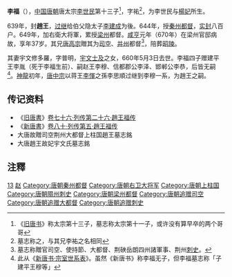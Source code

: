 '''李福'''（{{bd|634年||670年|9月13日|catIdx=L}}），[[中国|中国]][[唐朝|唐朝]]唐太宗[[李世民|李世民]]第十三子<ref>《[[旧唐书|旧唐书]]》称太宗第十三子，墓志称太宗第十一子，或许没有算早卒的两个哥哥</ref>，字祐<ref>墓志称之，与其兄李祐之名相同</ref>，为李世民与[[杨贵妃_(唐太宗)|楊妃]]所生。

639年，封'''趙王'''，[[过继|过继]]给伯父隐太子[[李建成|李建成]]为後。644年，授[[秦州|秦州]][[都督|都督]]，[[实封|实封]]八百户。649年，加右衛大将軍，累授[[梁州|梁州]]都督。[[咸亨|咸亨]]元年（670年）在梁州官邸病故，享年37岁。其兄[[唐高宗|唐高宗]]贈其为[[司空|司空]]、[[并州|并州]]都督<ref>墓志称贈官司空、使持節、大都督、荆硤岳朗四州諸軍事、荆州[[刺史|刺史]]。</ref>，陪葬[[唐昭陵|昭陵]]。

其妻宇文修多羅，字普明，[[宇文士及|宇文士及]]之女，660年5月3日去世。李福四子赠建平王李胤（死于李福生前）、嗣赵王李穆、信都郡公李泽、邯郸公李恭，后皆无嗣<ref>此从《[[新唐書宗室世系表|新唐书·宗室世系表]]》。虽然《新唐书》称李福无子，但李福墓志称「子建平王穆等」</ref>。[[神龙_(年号)|神龍]]初年，[[唐中宗|唐中宗]]以蒋王[[李恽_(蒋王)|李惲]]之孫李思順过继到李穆一系，为趙王之嗣。

== 传记资料 ==

*《[[旧唐書|旧唐書]]》[[s:旧唐书/卷76|卷七十六·列传第二十六·趙王福传]] 
*《[[新唐書|新唐書]]》[[s:新唐书/卷080|卷八十·列传第五·趙王福传]] 
*大唐故贈司空荆州大都督上柱国趙王墓志銘
*大唐趙王故妃宇文氏墓志銘

==注釋==
{{Reflist}}
{{唐太宗皇室}}
[[Category:唐太宗皇子|13]]
[[Category:唐朝宗室国王|赵]]
[[Category:唐朝秦州都督|Category:唐朝秦州都督]]
[[Category:唐朝右卫大将军|Category:唐朝右卫大将军]]
[[Category:唐朝上柱国|Category:唐朝上柱国]]
[[Category:唐朝隰州刺史|Category:唐朝隰州刺史]]
[[Category:唐朝梁州都督|Category:唐朝梁州都督]]
[[Category:唐朝追赠司空|Category:唐朝追赠司空]]
[[Category:唐朝追赠大都督|Category:唐朝追赠大都督]]
[[Category:唐朝追赠刺史|Category:唐朝追赠刺史]]